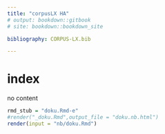 ```yaml
---
title: "corpusLX HA"
# output: bookdown::gitbook
# site: bookdown::bookdown_site

bibliography: CORPUS-LX.bib

---
```

# index
no content

```r
rmd_stub = "doku.Rmd-e"
#render("_doku.Rmd",output_file = "doku.nb.html")
render(input = "nb/doku.Rmd")

```
